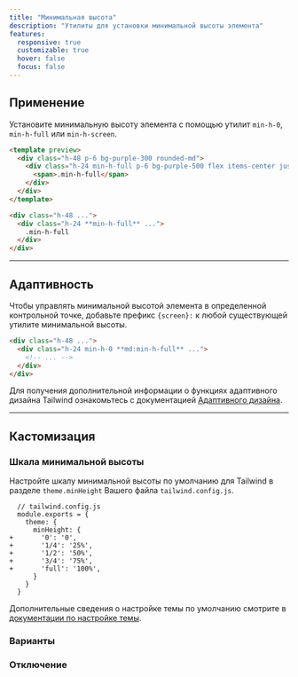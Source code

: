 ```yaml
---
title: "Минимальная высота"
description: "Утилиты для установки минимальной высоты элемента"
features:
  responsive: true
  customizable: true
  hover: false
  focus: false
---
```




## Применение

Установите минимальную высоту элемента с помощью утилит `min-h-0`, `min-h-full` или `min-h-screen`.

```html purple
<template preview>
  <div class="h-48 p-6 bg-purple-300 rounded-md">
    <div class="h-24 min-h-full p-6 bg-purple-500 flex items-center justify-center rounded text-white font-semibold">
      <span>.min-h-full</span>
    </div>
  </div>
</template>

<div class="h-48 ...">
  <div class="h-24 **min-h-full** ...">
    .min-h-full
  </div>
</div>
```

---

## Адаптивность

Чтобы управлять минимальной высотой элемента в определенной контрольной точке, добавьте префикс `{screen}:` к любой существующей утилите минимальной высоты.

```html
<div class="h-48 ...">
  <div class="h-24 min-h-0 **md:min-h-full** ...">
    <!-- ... -->
  </div>
</div>
```

Для получения дополнительной информации о функциях адаптивного дизайна Tailwind ознакомьтесь с документацией [Адаптивного дизайна](/docs/responsive-design).

---

## Кастомизация

### Шкала минимальной высоты

Настройте шкалу минимальной высоты по умолчанию для Tailwind в разделе `theme.minHeight` Вашего файла `tailwind.config.js`.

```diff-js
  // tailwind.config.js
  module.exports = {
    theme: {
      minHeight: {
+       '0': '0',
+       '1/4': '25%',
+       '1/2': '50%',
+       '3/4': '75%',
+       'full': '100%',
      }
    }
  }
```

Дополнительные сведения о настройке темы по умолчанию смотрите в [документации по настройке темы](/docs/theme#customizing-the-default-theme).

### Варианты

<Variants plugin="minHeight" name="min-height" />

### Отключение

<Disabling plugin="minHeight" name="min-height" />
